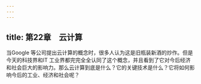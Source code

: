 ```yaml
---
---
---
```

title: 第22章　云计算
---




当Google 等公司提出云计算的概念时，很多人认为这是旧瓶装新酒的炒作。但是今天的科技界和IT 工业界都完完全全认同了这个概念，并且看到了它对今后经济和社会巨大的影响力。那么云计算到底是什么？它的关键技术是什么？它将如何影响今后的工业、经济和社会呢？